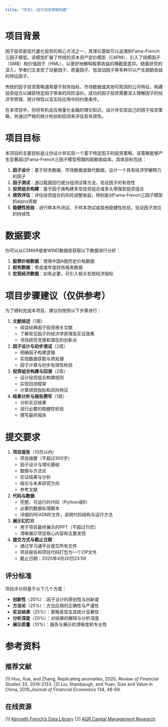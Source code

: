 ```yaml
---
title: "项目1：因子投资策略构建"
---
```


# 项目背景

因子投资是现代量化投资的核心方法之一，其理论基础可以追溯到Fama-French三因子模型。该模型扩展了传统的资本资产定价模型（CAPM），引入了规模因子（SMB）和价值因子（HML），以更好地解释股票收益的横截面差异。随着研究的深入，学者们又发现了动量因子、质量因子、低波动因子等多种可以产生超额收益的特征因子。

传统的因子投资策略通常基于财务指标、市场数据或其他可观测的公司特征，构建投资组合以捕获特定因子带来的风险溢价。成功的因子投资需要深入理解因子的经济学原理、统计特性以及实际应用中的约束条件。

在本项目中，你将有机会应用量化金融的理论知识，设计并实现自己的因子投资策略，并通过严格的统计检验和回测来评估其有效性。

# 项目目标

本项目的主要目标是让你设计并实现一个基于特定因子的投资策略，该策略能够产生显著超过Fama-French三因子模型预期的超额收益率。具体目标包括：

1. **因子设计**：基于财务数据、市场数据或替代数据，设计一个具有经济学解释力的因子
2. **因子测试**：通过截面回归或分组测试等方法，验证因子的有效性
3. **投资组合构建**：基于因子值构建多空投资组合或多头增强型投资组合
4. **绩效评估**：评估投资组合的风险调整收益，特别是对Fama-French三因子模型的alpha贡献
5. **稳健性检验**：进行样本外测试、子样本测试或其他稳健性检验，验证因子效应的持续性

# 数据要求

你可以从CSMAR或者WIND数据库获取以下数据进行分析：

1. **股票价格数据**：使用中国A股历史价格数据
2. **财务数据**：季度或年度财务报表数据
3. **宏观经济数据**：如有必要，可引入相关宏观经济指标

# 项目步骤建议（仅供参考）

为了顺利完成本项目，建议你按照以下步骤进行：

1. **文献综述**（1周）
   - 阅读经典因子投资相关文献
   - 了解常见因子的经济学原理及实证效果
   - 寻找研究灵感和潜在的创新点

2. **因子设计与初步测试**（2周）
   - 明确因子构建逻辑
   - 实现数据获取与预处理
   - 因子计算与初步有效性检验

3. **投资组合构建与回测**（2周）
   - 设计投资组合构建规则
   - 实现回测框架
   - 计算绩效指标和风险特征

4. **结果分析与报告撰写**（1周）
   - 分析实证结果
   - 进行必要的稳健性检验
   - 撰写最终报告

# 提交要求

1. **项目报告**（10页以内）
   - 项目摘要（不超过300字）
   - 因子设计与理论基础
   - 数据与方法论
   - 实证结果与分析
   - 结论与未来研究方向
   - 参考文献

2. **代码与数据**
   - 完整、可运行的代码（Python或R）
   - 必要的数据处理脚本
   - 详细的README文件，说明代码结构与运行方法

3. **展示幻灯片**
   - 用于项目最终展示的PPT（不超过15页）
   - 清晰展示项目核心内容和主要发现

4. **提交方式与截止日期**：
   - 通过学习通平台提交所有文件
   - 项目报告和项目代码打包为一个ZIP文件
   - 截止日期：2025年4月20日23:59

## 评分标准

项目评分将基于以下几个方面：

- **创新性**（20%）：因子设计的原创性与创新度
- **方法论**（25%）：方法应用的正确性与严谨性
- **实证结果**（25%）：策略表现及其统计显著性
- **分析深度**（20%）：对结果的解释与分析深度
- **展示质量**（10%）：报告与展示的清晰度和专业性

# 参考资料

## 推荐文献
[1] Hou, Xue, and Zhang, Replicating anomalies, 2020, *Review of Financial Studies* 33, 2019-2133.
[2] Liu, Stambaugh, and Yuan, Size and Value in China, 2019,*Journal of Financial Economics* 134, 48-69.

## 在线资源
[1] [Kenneth French's Data Library](http://mba.tuck.dartmouth.edu/pages/faculty/ken.french/data_library.html)
[2] [AQR Capital Management Research](https://www.aqr.com/research-archive)

